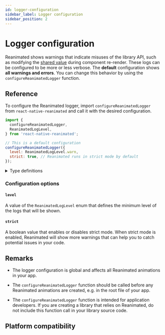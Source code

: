 ```yaml
---
id: logger-configuration
sidebar_label: Logger configuration
sidebar_position: 2
---
```


# Logger configuration

Reanimated shows warnings that indicate misuses of the library API, such as modifying the [shared value](/docs/fundamentals/glossary#shared-value) during component re-render. These logs can be configured to be more or less verbose. The **default** configuration shows **all warnings and errors**. You can change this behavior by using the `configureReanimatedLogger` function.

## Reference

To configure the Reanimated logger, import `configureReanimatedLogger` from `react-native-reanimated` and call it with the desired configuration.

```js
import {
  configureReanimatedLogger,
  ReanimatedLogLevel,
} from 'react-native-reanimated';

// This is a default configuration
configureReanimatedLogger({
  level: ReanimatedLogLevel.warn,
  strict: true, // Reanimated runs in strict mode by default
});
```

<details>
<summary>Type definitions</summary>

```typescript
function configureReanimatedLogger(config: LoggerConfig): void;

type LoggerConfig = {
  level?: ReanimatedLogLevel;
  strict?: boolean;
};

enum ReanimatedLogLevel {
  warn = 1,
  error = 2,
}
```

</details>

### Configuration options

#### `level`

A value of the `ReanimatedLogLevel` enum that defines the minimum level of the logs that will be shown.

#### `strict`

A boolean value that enables or disables strict mode. When strict mode is enabled, Reanimated will show more warnings that can help you to catch potential issues in your code.

## Remarks

- The logger configuration is global and affects all Reanimated animations in your app.

- The `configureReanimatedLogger` function should be called before any Reanimated animations are created, e.g. in the root file of your app.

- The `configureReanimatedLogger` function is intended for application developers. If you are creating a library that relies on Reanimated, do not include this function call in your library source code.

## Platform compatibility

<PlatformCompatibility android ios web />
